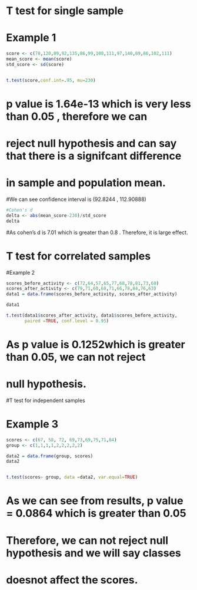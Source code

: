 # T test for single sample

# Example 1


```{r}

score <- c(78,120,89,92,135,86,99,108,111,97,140,89,86,102,111)
mean_score <- mean(score)
std_score <- sd(score)


t.test(score,conf.int=.95, mu=230)
```

# p value is 1.64e-13 which is very less than 0.05 , therefore we can 
# reject null hypothesis and can say that there is a signifcant difference 
# in sample and population mean.

#We can see confidence interval is (92.8244 , 112.90888)

```{r}

#Cohen's d
delta <- abs(mean_score-230)/std_score
delta


```
#As cohen's d is 7.01 which is greater than 0.8 . Therefore, it is large effect.





# T test for correlated samples

#Example 2
```{r}


scores_before_activity <- c(72,64,57,65,77,68,78,81,73,60)
scores_after_activity <- c(79,71,60,68,71,66,78,84,76,63)
data1 = data.frame(scores_before_activity, scores_after_activity)

data1

t.test(data1$scores_after_activity, data1$scores_before_activity, 
       paired =TRUE, conf.level = 0.95)  


```


# As p value is 0.1252which is greater than 0.05, we can not reject 
# null hypothesis.





#T test for independent samples

# Example 3
```{r}


scores <- c(67, 58, 72, 69,73,69,75,71,84)
group <- c(1,1,1,1,2,2,2,2,2)

data2 = data.frame(group, scores)
data2


t.test(scores~ group, data =data2, var.equal=TRUE)


```

# As we can see from results, p value = 0.0864 which is greater than 0.05
# Therefore, we can not reject null hypothesis and we will say classes 
# doesnot affect the scores.










